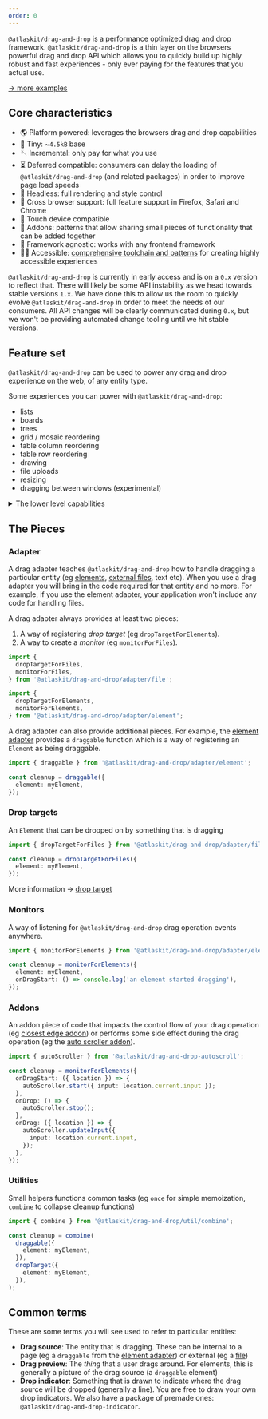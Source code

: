 ```yaml
---
order: 0
---
```



`@atlaskit/drag-and-drop` is a performance optimized drag and drop framework. `@atlaskit/drag-and-drop` is a thin layer on the browsers powerful drag and drop API which allows you to quickly build up highly robust and fast experiences - only ever paying for the features that you actual use.

<Example Component={BoardExample} sourceVisible={false} />

[→ more examples](/components/drag-and-drop/examples)

## Core characteristics

- 🌎 Platform powered: leverages the browsers drag and drop capabilities
- 🐁 Tiny: ~`4.5kB` base
- 🪡 Incremental: only pay for what you use
- ⏳ Deferred compatible: consumers can delay the loading of `@atlaskit/drag-and-drop` (and related packages) in order to improve page load speeds
- 🎨 Headless: full rendering and style control
- 🦊 Cross browser support: full feature support in Firefox, Safari and Chrome
- 📱 Touch device compatible
- 🎁 Addons: patterns that allow sharing small pieces of functionality that can be added together
- 🎄 Framework agnostic: works with any frontend framework
- 🧑‍🦽 Accessible: [comprehensive toolchain and patterns](/components/drag-and-drop/accessibility/overview) for creating highly accessible experiences

<SectionMessage>

  `@atlaskit/drag-and-drop` is currently in early access and is on a `0.x` version to reflect that. There will likely be some API instability as we head towards stable versions `1.x`. We have done this to allow us the room to quickly evolve `@atlaskit/drag-and-drop` in order to meet the needs of our consumers. All API changes will be clearly communicated during `0.x`, but we won't be providing automated change tooling until we hit stable versions.

</SectionMessage>

## Feature set

`@atlaskit/drag-and-drop` can be used to power any drag and drop experience on the web, of any entity type.

Some experiences you can power with `@atlaskit/drag-and-drop`:

- lists
- boards
- trees
- grid / mosaic reordering
- table column reordering
- table row reordering
- drawing
- file uploads
- resizing
- dragging between windows (experimental)

<details>
    <summary>The lower level capabilities</summary>


- Supports dragging of different entity types (eg elements, text, images, external files etc)
- Nested _drop targets_ (elements that can be dropped on)
- Flexible _drop target_ sizes
- Can add, remove, or change _drop targets_ while dragging
- Conditional dropping
- Auto scrolling
- Stickiness: a _drop targets_ can maintain selection even after it is no longer being dragged over
- [`dropEffect`](https://developer.mozilla.org/en-US/docs/Web/API/DataTransfer/dropEffect) control
- High frequency input updates to power high fidelity interactions

(Using the element adapter)

- Drag handles (drag a `draggable` element) by a part of it
- Conditional dragging
- Nested `draggable` elements
- Flexible `draggable` sizes
- Many options to customize the appearance of the _drag preview_ (the thing that a user drags around during a drag)
- Can add, remove, or change `draggables` while dragging (even the dragging `draggable`)
- Supports virtual list usage for extreme performance
- An element can be a _drop target_, `draggable` or both
- An element can be a _drop target_ for different entities (eg `dropTargetForElements` and `dropTargetForFiles`)

</details>


## The Pieces

### Adapter

A drag adapter teaches `@atlaskit/drag-and-drop` how to handle dragging a particular entity (eg [elements]('./element-adapter.md'), [external files]('./file-adapter.md), text etc). When you use a drag adapter you will bring in the code required for that entity and no more. For example, if you use the element adapter, your application won't include any code for handling files.

A drag adapter always provides at least two pieces:

1. A way of registering _drop target_ (eg `dropTargetForElements`).
2. A way to create a _monitor_ (eg `monitorForFiles`).

```ts
import {
  dropTargetForFiles,
  monitorForFiles,
} from '@atlaskit/drag-and-drop/adapter/file';

import {
  dropTargetForElements,
  monitorForElements,
} from '@atlaskit/drag-and-drop/adapter/element';
```

A drag adapter can also provide additional pieces. For example, the [element adapter]('./element-adapter.md) provides a `draggable` function which is a way of registering an `Element` as being draggable.

```ts
import { draggable } from '@atlaskit/drag-and-drop/adapter/element';

const cleanup = draggable({
  element: myElement,
});
```

### Drop targets

An `Element` that can be dropped on by something that is dragging

```ts
import { dropTargetForFiles } from '@atlaskit/drag-and-drop/adapter/file';

const cleanup = dropTargetForFiles({
  element: myElement,
});
```

More information → [drop target]('./drop-target.md)

### Monitors

A way of listening for `@atlaskit/drag-and-drop` drag operation events anywhere.

```ts
import { monitorForElements } from '@atlaskit/drag-and-drop/adapter/element';

const cleanup = monitorForElements({
  element: myElement,
  onDragStart: () => console.log('an element started dragging'),
});
```

### Addons

An addon piece of code that impacts the control flow of your drag operation (eg [closest edge addon]('./closest-edge-addon')) or performs some side effect during the drag operation (eg the [auto scroller addon](./TODO)).

```ts
import { autoScroller } from '@atlaskit/drag-and-drop-autoscroll';

const cleanup = monitorForElements({
  onDragStart: ({ location }) => {
    autoScroller.start({ input: location.current.input });
  },
  onDrop: () => {
    autoScroller.stop();
  },
  onDrag: ({ location }) => {
    autoScroller.updateInput({
      input: location.current.input,
    });
  },
});
```

### Utilities

Small helpers functions common tasks (eg `once` for simple memoization, `combine` to collapse cleanup functions)

```ts
import { combine } from '@atlaskit/drag-and-drop/util/combine';

const cleanup = combine(
  draggable({
    element: myElement,
  }),
  dropTarget({
    element: myElement,
  }),
);
```

## Common terms

These are some terms you will see used to refer to particular entities:

- **Drag source**: The entity that is dragging. These can be internal to a page (eg a `draggable` from the [element adapter]('./element-adapter.md)) or external (eg a [file]('./file-adapter.md'))
- **Drag preview**: The _thing_ that a user drags around. For elements, this is generally a picture of the drag source (a `draggable` element)
- **Drop indicator**: Something that is drawn to indicate where the drag source will be dropped (generally a line). You are free to draw your own drop indicators. We also have a package of premade ones: `@atlaskit/drag-and-drop-indicator`.
